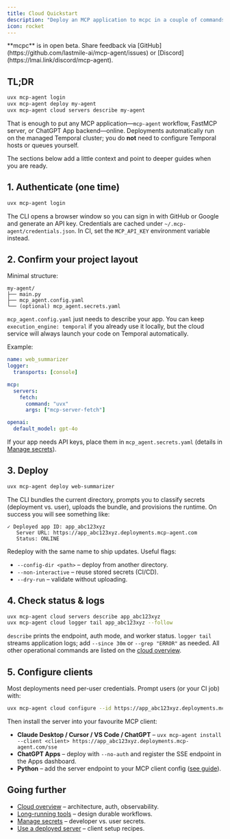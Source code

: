 ```yaml
---
title: Cloud Quickstart
description: "Deploy an MCP application to mcpc in a couple of commands"
icon: rocket
---
```


<Info>
  **mcpc** is in open beta. Share feedback via [GitHub](https://github.com/lastmile-ai/mcp-agent/issues) or [Discord](https://lmai.link/discord/mcp-agent).
</Info>

## TL;DR

```bash
uvx mcp-agent login
uvx mcp-agent deploy my-agent
uvx mcp-agent cloud servers describe my-agent
```

That is enough to put any MCP application—`mcp-agent` workflow, FastMCP server, or ChatGPT App backend—online. Deployments automatically run on the managed Temporal cluster; you do **not** need to configure Temporal hosts or queues yourself.

The sections below add a little context and point to deeper guides when you are ready.

## 1. Authenticate (one time)

```bash
uvx mcp-agent login
```

The CLI opens a browser window so you can sign in with GitHub or Google and generate an API key. Credentials are cached under `~/.mcp-agent/credentials.json`. In CI, set the `MCP_API_KEY` environment variable instead.

## 2. Confirm your project layout

Minimal structure:

```
my-agent/
├── main.py
├── mcp_agent.config.yaml
└── (optional) mcp_agent.secrets.yaml
```

`mcp_agent.config.yaml` just needs to describe your app. You can keep `execution_engine: temporal` if you already use it locally, but the cloud service will always launch your code on Temporal automatically.

Example:

```yaml mcp_agent.config.yaml
name: web_summarizer
logger:
  transports: [console]

mcp:
  servers:
    fetch:
      command: "uvx"
      args: ["mcp-server-fetch"]

openai:
  default_model: gpt-4o
```

If your app needs API keys, place them in `mcp_agent.secrets.yaml` (details in [Manage secrets](/cloud/mcp-agent-cloud/manage-secrets)).

## 3. Deploy

```bash
uvx mcp-agent deploy web-summarizer
```

The CLI bundles the current directory, prompts you to classify secrets (deployment vs. user), uploads the bundle, and provisions the runtime. On success you will see something like:

```
✓ Deployed app ID: app_abc123xyz
   Server URL: https://app_abc123xyz.deployments.mcp-agent.com
   Status: ONLINE
```

Redeploy with the same name to ship updates. Useful flags:

- `--config-dir <path>` – deploy from another directory.
- `--non-interactive` – reuse stored secrets (CI/CD).
- `--dry-run` – validate without uploading.

## 4. Check status & logs

```bash
uvx mcp-agent cloud servers describe app_abc123xyz
uvx mcp-agent cloud logger tail app_abc123xyz --follow
```

`describe` prints the endpoint, auth mode, and worker status. `logger tail` streams application logs; add `--since 30m` or `--grep "ERROR"` as needed. All other operational commands are listed on the [cloud overview](/cloud/mcp-agent-cloud/overview).

## 5. Configure clients

Most deployments need per-user credentials. Prompt users (or your CI job) with:

```bash
uvx mcp-agent cloud configure --id https://app_abc123xyz.deployments.mcp-agent.com
```

Then install the server into your favourite MCP client:

- **Claude Desktop / Cursor / VS Code / ChatGPT** – `uvx mcp-agent install --client <client> https://app_abc123xyz.deployments.mcp-agent.com/sse`
- **ChatGPT Apps** – deploy with `--no-auth` and register the SSE endpoint in the Apps dashboard.
- **Python** – add the server endpoint to your MCP client config ([see guide](/cloud/mcp-agent-cloud/use-deployed-server)).

## Going further

- [Cloud overview](/cloud/mcp-agent-cloud/overview) – architecture, auth, observability.
- [Long-running tools](/cloud/mcp-agent-cloud/long-running-tools) – design durable workflows.
- [Manage secrets](/cloud/mcp-agent-cloud/manage-secrets) – developer vs. user secrets.
- [Use a deployed server](/cloud/mcp-agent-cloud/use-deployed-server) – client setup recipes.

